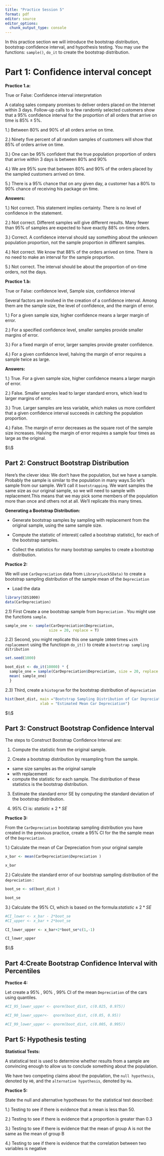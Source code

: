 ```yaml
---
title: "Practice Session 5"
format: pdf
editor: source
editor_options: 
  chunk_output_type: console
---
```



In this practice section we will introduce the bootstrap distribution, bootstrap confidence interval, and hypothesis testing. You may use the functions: `sample()`, `do_it` to create the bootstrap distribution.


# Part 1: Confidence interval concept

**Practice 1.a:**

True or False: Confidence interval interpretation

A catalog sales company promises to deliver orders placed on the Internet within 3 days. Follow-up calls to a few randomly selected customers show that a $95\%$ confidence interval for the proportion of all orders that arrive on time is $85 \% \pm 5 \%$.


1.) Between $80\%$ and $90\%$ of all orders arrive on time.

2.) Ninety five percent of all random samples of customers will show that $85\%$ of orders arrive on time.

3.) One can be $95\%$ confident that the true population proportion of orders that arrive within 3 days is between $80\%$ and $90\%$

4.) We are $95\%$  sure that between $80\%$ and $90\%$ of the orders placed by the sampled customers arrived on time.

5.) There is a $95\%$ chance that on any given day, a customer has a $80\%$ to $90\%$ chance of receiving his package on time.


**Answers:**

1.) Not correct. This statement implies certainty. There is no level of confidence in the statement.

2.) Not correct. Different samples will give different results. Many fewer than $95\%$ of samples are expected to have exactly $88\%$ on-time orders.

3.) Correct. A confidence interval should say something about the unknown population proportion, not the sample proportion in different samples.

4.) Not correct. We know that $88\%$ of the orders arrived on time. There is no need to make an interval for the sample proportion.

5.) Not correct. The interval should be about the proportion of on-time orders, not the days.

**Practice 1.b: **

True or False: confidence level, Sample size, confidence interval

Several factors are involved in the creation of a confidence interval. Among them are the sample size, the level of confidence, and the margin of error. 

1.) For a given sample size, higher confidence means a larger margin of error.

2.) For a specified confidence level, smaller samples provide smaller margins of error.

3.) For a fixed margin of error, larger samples provide greater confidence.

4.) For a given confidence level, halving the margin of error requires a sample twice as large.

**Answers:**

1.) True. For a given sample size, higher confidence means a larger margin of error.

2.) False. Smaller samples lead to larger  standard errors, which lead to larger margins of error.

3.) True. Larger samples are less variable, which makes us more confident that a given confidence interval succeeds in catching the population proportion.

4.) False. The margin of error decreases as the square root of the sample size increases. Halving the margin of error requires a sample four times as large as the original.

$\\$

## Part 2: Construct Bootstrap Distribution 

Here’s the clever idea: We don’t have the population, but we have a sample. Probably the sample is similar to the population in many ways.So let’s sample from our sample. We’ll call it `bootstrapping`. We want samples the same size as our original sample, so we will need to sample with replacement.This means that we may pick some members of the population more than once and others not at all. We’ll replicate this many times.


**Generating a Bootstrap Distribution:**

* Generate bootstrap samples by sampling with replacement from the original sample, using the same sample size.

* Compute the statistic of interest( called a bootstrap statistic), for each of the bootstrap samples.

* Collect the statistics for many bootstrap samples to create a bootstrap distribution.

**Practice 2:**

We will use  `CarDepreciation` data from ` Library(Lock5Data)` to create a bootstrap sampling distribution of the sample mean of the ` Depreciation`


* Load the data
```r
library(SDS1000)
data(CarDepreciation)
```


2.1) First  Create a one bootstrap sample from `Depreciation` . You might use the functions `sample`.


```r


sample_one <- sample(CarDepreciation$Depreciation, 
                    size = 20, replace = T)

```

2.2) Second, you might replicate this one sample `10000` times `with replacement` using the functiopn ` do_it()` to create a `bootstrap sampling ditribution`

```r

set.seed(1000)

boot_dist <- do_it(10000) * {
  sample_one = sample(CarDepreciation$Depreciation, size = 20, replace = T)
  mean( sample_one)
  }
```

2.3) Third, create a `histogram` for the bootstrap distribution of `depreciation` 

```r
hist(boot_dist, main ="Bootstrap Sampling Distribution of Car Depreciation ",
                xlab = "Estimated Mean Car Depreciation")

```

$\\$

## Part 3: Construct Bootstrap Confidence Interval

The steps to Construct Bootstrap Confidence Interval are: 

1. Compute the statistic from the original sample.

2. Create a bootstrap distribution by resampling from the sample.
* same size samples as the original sample
* with replacement
* compute the statistic for each sample.
The distribution of these statistics is the bootstrap distribution.

3. Estimate the standard error SE by computing the standard deviation of the bootstrap distribution.

4. $95\%$  CI is: $statistic\pm 2*SE$


**Practice 3:**

From the `CarDepreciation` bootstarap sampling distribution you have created in the previous practice, create a $95\%$  CI for the the sample mean of the `Depreciation`.

1.) Calculate the mean of Car Depreciation from your original sample

```r
x_bar <- mean(CarDepreciation$Depreciation )

x_bar
```

2.) Calculate the standard error of our bootstrap sampling distribution of the `depreciation` :

```r
boot_se <- sd(boot_dist )

boot_se
```


3.) Calculate the $95\%$ CI, which is based on the formula:$statistic\pm 2*SE$

```r

#CI_lower <- x_bar - 2*boot_se
#CI_upper <- x_bar + 2*boot_se

CI_lower_upper <- x_bar+2*boot_se*c(1,-1)

CI_lower_upper


```


$\\$

## Part 4:Create Bootstrap Confidence Interval with Percentiles

**Practice 4:**

Let create a $95\%$ , $90\%$ , $99\%$ CI of the mean `Depreciation` of the cars using quantiles. 

```r
#CI_95_lower_upper <- qnorm(boot_dist, c(0.025, 0.975))

#CI_90_lower_upper<-  qnorm(boot_dist, c(0.05, 0.95))

#CI_99_lower_upper <- qnorm(boot_dist, c(0.005, 0.995))

```


## Part 5: Hypothesis testing 

**Statistical Tests:**

A statistical test is used to determine whether results from a sample are convincing enough to allow us to conclude something about the population.

 We have two competing claims about the population, the `null hypothesis`, denoted by `H0`, and the `alternative hypothesis`, denoted by `Ha`.
 
**Practice 5:**
 
State the null and alternative hypotheses for the statistical test described:

1.) Testing to see if there is evidence that a mean
is less than 50.

2.) Testing to see if there is evidence that a proportion is greater than 0.3

3.) Testing to see if there is evidence that the mean
of group A is not the same as the mean of group B

4.) Testing to see if there is evidence that the
correlation between two variables is negative
